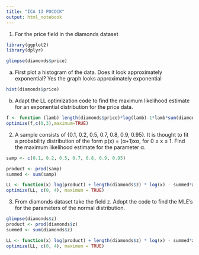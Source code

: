 ```yaml
---
title: "ICA 13 POCOCK"
output: html_notebook
---
```


1. For the price field in the diamonds dataset
```r
library(ggplot2)
library(dplyr)

glimpse(diamonds$price)
```

a) First plot a histogram of the data.  Does it look approximately exponential?
      Yes the graph looks approximately exponential
```r
hist(diamonds$price)
```

b) Adapt the LL optimization code to find the maximum likelihood estimate for an exponential distribution for the price data.
```r
f <- function (lamb) length(diamonds$price)*log(lamb)-1*lamb*sum(diamonds$price)
optimize(f,c(0,3),maximum=TRUE)
```

2. A sample consists of {0.1, 0.2, 0.5, 0.7, 0.8, 0.9, 0.95}.  It is thought to fit a probability distribution of the form p(x) = (α+1)xα, for 0 ≤ x ≤ 1.  Find the maximum likelihood estimate for the parameter α.
```r
samp <- c(0.1, 0.2, 0.5, 0.7, 0.8, 0.9, 0.95)

product <- prod(samp)
summed <- sum(samp)

LL <- function(x) log(product) + length(diamonds$z) * log(x) - summed*x
optimize(LL, c(0, 4), maximum = TRUE)
```


3. From diamonds dataset take the field z.  Adopt the code to find the MLE’s for the parameters of the normal distribution.
```r
glimpse(diamonds$z)
product <- prod(diamonds$z)
summed <- sum(diamonds$z)

LL <- function(x) log(product) + length(diamonds$z) * log(x) - summed*x
optimize(LL, c(0, 4), maximum = TRUE)

```








